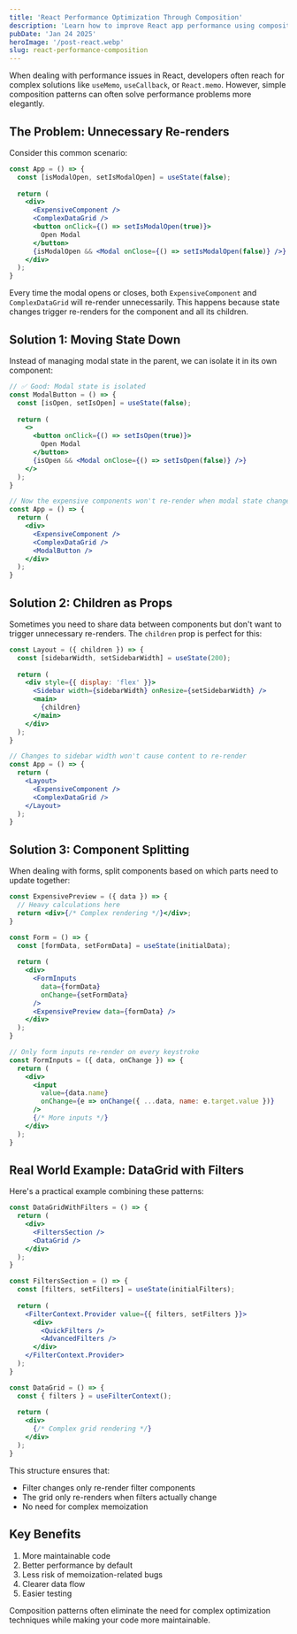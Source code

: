 ```yaml
---
title: 'React Performance Optimization Through Composition'
description: 'Learn how to improve React app performance using composition patterns instead of complex optimizations'
pubDate: 'Jan 24 2025'
heroImage: '/post-react.webp'
slug: react-performance-composition
---
```


When dealing with performance issues in React, developers often reach for complex solutions like `useMemo`, `useCallback`, or `React.memo`. However, simple composition patterns can often solve performance problems more elegantly.

## The Problem: Unnecessary Re-renders

Consider this common scenario:

```jsx
const App = () => {
  const [isModalOpen, setIsModalOpen] = useState(false);
  
  return (
    <div>
      <ExpensiveComponent />
      <ComplexDataGrid />
      <button onClick={() => setIsModalOpen(true)}>
        Open Modal
      </button>
      {isModalOpen && <Modal onClose={() => setIsModalOpen(false)} />}
    </div>
  );
}
```

Every time the modal opens or closes, both `ExpensiveComponent` and `ComplexDataGrid` will re-render unnecessarily. This happens because state changes trigger re-renders for the component and all its children.

## Solution 1: Moving State Down

Instead of managing modal state in the parent, we can isolate it in its own component:

```jsx
// ✅ Good: Modal state is isolated
const ModalButton = () => {
  const [isOpen, setIsOpen] = useState(false);
  
  return (
    <>
      <button onClick={() => setIsOpen(true)}>
        Open Modal
      </button>
      {isOpen && <Modal onClose={() => setIsOpen(false)} />}
    </>
  );
}

// Now the expensive components won't re-render when modal state changes
const App = () => {
  return (
    <div>
      <ExpensiveComponent />
      <ComplexDataGrid />
      <ModalButton />
    </div>
  );
}
```

## Solution 2: Children as Props

Sometimes you need to share data between components but don't want to trigger unnecessary re-renders. The `children` prop is perfect for this:

```jsx
const Layout = ({ children }) => {
  const [sidebarWidth, setSidebarWidth] = useState(200);
  
  return (
    <div style={{ display: 'flex' }}>
      <Sidebar width={sidebarWidth} onResize={setSidebarWidth} />
      <main>
        {children}
      </main>
    </div>
  );
}

// Changes to sidebar width won't cause content to re-render
const App = () => {
  return (
    <Layout>
      <ExpensiveComponent />
      <ComplexDataGrid />
    </Layout>
  );
}
```

## Solution 3: Component Splitting

When dealing with forms, split components based on which parts need to update together:

```jsx
const ExpensivePreview = ({ data }) => {
  // Heavy calculations here
  return <div>{/* Complex rendering */}</div>;
}

const Form = () => {
  const [formData, setFormData] = useState(initialData);
  
  return (
    <div>
      <FormInputs 
        data={formData}
        onChange={setFormData}
      />
      <ExpensivePreview data={formData} />
    </div>
  );
}

// Only form inputs re-render on every keystroke
const FormInputs = ({ data, onChange }) => {
  return (
    <div>
      <input 
        value={data.name}
        onChange={e => onChange({ ...data, name: e.target.value })}
      />
      {/* More inputs */}
    </div>
  );
}
```

## Real World Example: DataGrid with Filters

Here's a practical example combining these patterns:

```jsx
const DataGridWithFilters = () => {
  return (
    <div>
      <FiltersSection />
      <DataGrid />
    </div>
  );
}

const FiltersSection = () => {
  const [filters, setFilters] = useState(initialFilters);
  
  return (
    <FilterContext.Provider value={{ filters, setFilters }}>
      <div>
        <QuickFilters />
        <AdvancedFilters />
      </div>
    </FilterContext.Provider>
  );
}

const DataGrid = () => {
  const { filters } = useFilterContext();
  
  return (
    <div>
      {/* Complex grid rendering */}
    </div>
  );
}
```

This structure ensures that:
- Filter changes only re-render filter components
- The grid only re-renders when filters actually change
- No need for complex memoization

## Key Benefits

1. More maintainable code
2. Better performance by default
3. Less risk of memoization-related bugs
4. Clearer data flow
5. Easier testing

Composition patterns often eliminate the need for complex optimization techniques while making your code more maintainable.